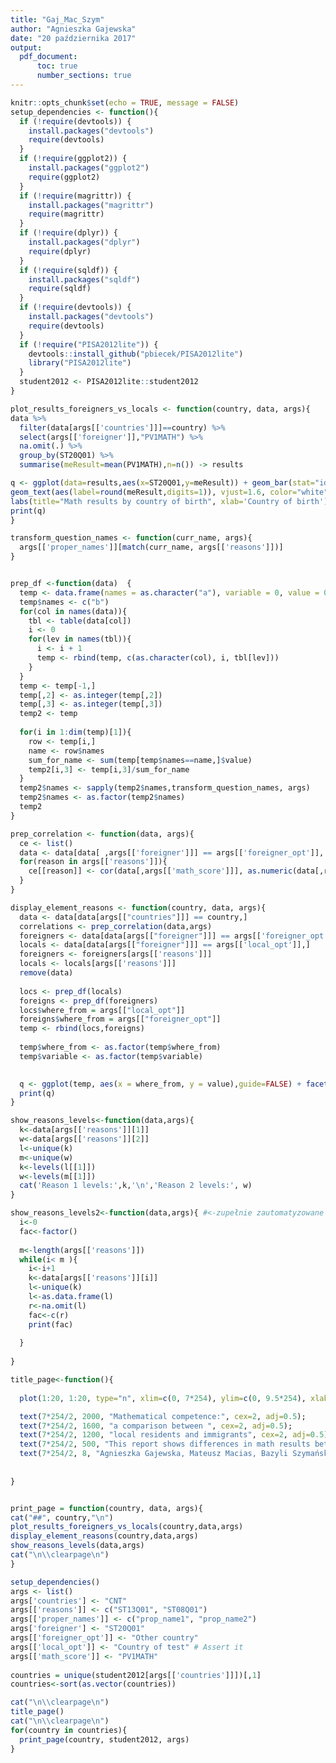 ```yaml
---
title: "Gaj_Mac_Szym"
author: "Agnieszka Gajewska"
date: "20 października 2017"
output:
  pdf_document:
      toc: true
      number_sections: true
---
```


```r
knitr::opts_chunk$set(echo = TRUE, message = FALSE)
setup_dependencies <- function(){
  if (!require(devtools)) {
    install.packages("devtools")
    require(devtools)
  }
  if (!require(ggplot2)) {
    install.packages("ggplot2")
    require(ggplot2)
  }
  if (!require(magrittr)) {
    install.packages("magrittr")
    require(magrittr)
  }
  if (!require(dplyr)) {
    install.packages("dplyr")
    require(dplyr)
  }
  if (!require(sqldf)) {
    install.packages("sqldf")
    require(sqldf)
  }
  if (!require(devtools)) {
    install.packages("devtools")
    require(devtools)
  }
  if (!require("PISA2012lite")) {
    devtools::install_github("pbiecek/PISA2012lite")
    library("PISA2012lite")
  }
  student2012 <- PISA2012lite::student2012
}

plot_results_foreigners_vs_locals <- function(country, data, args){
data %>%
  filter(data[args[['countries']]]==country) %>%
  select(args[['foreigner']],"PV1MATH") %>%
  na.omit(.) %>%
  group_by(ST20Q01) %>%
  summarise(meResult=mean(PV1MATH),n=n()) -> results

q <- ggplot(data=results,aes(x=ST20Q01,y=meResult)) + geom_bar(stat="identity",width=0.5,fill="steelblue") + 
geom_text(aes(label=round(meResult,digits=1)), vjust=1.6, color="white", size=4) +
labs(title="Math results by country of birth", xlab='Country of birth')
print(q)
}

transform_question_names <- function(curr_name, args){
  args[['proper_names']][match(curr_name, args[['reasons']])]
}


prep_df <-function(data)  { 
  temp <- data.frame(names = as.character("a"), variable = 0, value = 0)
  temp$names <- c("b")
  for(col in names(data)){
    tbl <- table(data[col])
    i <- 0
    for(lev in names(tbl)){
      i <- i + 1
      temp <- rbind(temp, c(as.character(col), i, tbl[lev]))
    }
  }
  temp <- temp[-1,]
  temp[,2] <- as.integer(temp[,2])
  temp[,3] <- as.integer(temp[,3])
  temp2 <- temp
  
  for(i in 1:dim(temp)[1]){
    row <- temp[i,]
    name <- row$names
    sum_for_name <- sum(temp[temp$names==name,]$value)
    temp2[i,3] <- temp[i,3]/sum_for_name
  }
  temp2$names <- sapply(temp2$names,transform_question_names, args)
  temp2$names <- as.factor(temp2$names)
  temp2
}

prep_correlation <- function(data, args){
  ce <- list()
  data <- data[data[ ,args[['foreigner']]] == args[['foreigner_opt']], ]
  for(reason in args[['reasons']]){
    ce[[reason]] <- cor(data[,args[['math_score']]], as.numeric(data[,reason]), use="complete.obs")
  }
}

display_element_reasons <- function(country, data, args){
  data <- data[data[args[["countries"]]] == country,]
  correlations <- prep_correlation(data,args)
  foreigners <- data[data[args[["foreigner"]]] == args[['foreigner_opt']],]
  locals <- data[data[args[["foreigner"]]] == args[['local_opt']],]
  foreigners <- foreigners[args[['reasons']]]
  locals <- locals[args[['reasons']]]
  remove(data)
  
  locs <- prep_df(locals)
  foreigns <- prep_df(foreigners)
  locs$where_from = args[["local_opt"]]
  foreigns$where_from = args[["foreigner_opt"]]
  temp <- rbind(locs,foreigns)
  
  temp$where_from <- as.factor(temp$where_from)
  temp$variable <- as.factor(temp$variable)
  

  q <- ggplot(temp, aes(x = where_from, y = value),guide=FALSE) + facet_wrap(~names) + geom_bar(aes(fill = variable), position = "dodge", stat="identity") + guides(fill=FALSE, variable=FALSE)+scale_fill_brewer(palette="BuPu")
  print(q)
}

show_reasons_levels<-function(data,args){
  k<-data[args[['reasons']][1]]
  w<-data[args[['reasons']][2]]
  l<-unique(k)
  m<-unique(w)
  k<-levels(l[[1]])
  w<-levels(m[[1]])
  cat('Reason 1 levels:',k,'\n','Reason 2 levels:', w)
}

show_reasons_levels2<-function(data,args){ #<-zupełnie zautomatyzowane pokazywanie leveli, ale zajmuje więcej miejsca w raporcie
  i<-0
  fac<-factor()
  
  m<-length(args[['reasons']])
  while(i< m ){
    i<-i+1
    k<-data[args[['reasons']][i]]
    l<-unique(k)
    l<-as.data.frame(l)
    r<-na.omit(l)
    fac<-c(r)
    print(fac)
    
  }
  
}

title_page<-function(){
 
  plot(1:20, 1:20, type="n", xlim=c(0, 7*254), ylim=c(0, 9.5*254), xlab="", ylab="", lwd=2, xaxt="n", yaxt="n");

  text(7*254/2, 2000, "Mathematical competence:", cex=2, adj=0.5);
  text(7*254/2, 1600, "a comparison between ", cex=2, adj=0.5);
  text(7*254/2, 1200, "local residents and immigrants", cex=2, adj=0.5);
  text(7*254/2, 500, "This report shows differences in math results between local residents \n and immigrants. The first plot displays said differences and the second \n one aims to explain them by examining each group's background. ")
  text(7*254/2, 8, "Agnieszka Gajewska, Mateusz Macias, Bazyli Szymański");
  
  
}


print_page = function(country, data, args){
cat("##", country,"\n")
plot_results_foreigners_vs_locals(country,data,args)
display_element_reasons(country,data,args)
show_reasons_levels(data,args)
cat("\n\\clearpage\n")
}

```


```r
setup_dependencies()
args <- list()
args['countries'] <- "CNT"
args[['reasons']] <- c("ST13Q01", "ST08Q01")
args[['proper_names']] <- c("prop_name1", "prop_name2")
args['foreigner'] <- "ST20Q01"
args[['foreigner_opt']] <- "Other country"
args[['local_opt']] <- "Country of test" # Assert it
args[['math_score']] <- "PV1MATH"
  
countries = unique(student2012[args[['countries']]])[,1]
countries<-sort(as.vector(countries))

cat("\n\\clearpage\n")
title_page()
cat("\n\\clearpage\n")
for(country in countries){
  print_page(country, student2012, args)
}

```

